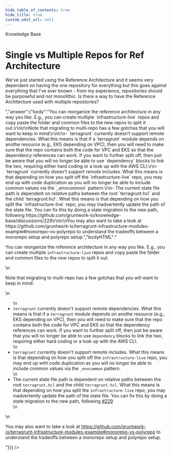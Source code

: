 ```yaml
---
hide_table_of_contents: true
hide_title: true
custom_edit_url: null
---
```



<head>
  <link rel="canonical" href="https://github.com/gruntwork-io/knowledge-base/discussions/227" />
</head>

<CenterLayout>
<span className="searchCategory">Knowledge Base</span>
<h1>Single vs Multiple Repos for Ref Architecture</h1>
<GitHub discussion={{"id":"D_kwDOF8slf84AO5nA","number":227,"author":{"login":"AMMullan"},"title":"Single vs Multiple Repos for Ref Architecture","body":"We've just started using the Reference Architecture and it seems very dependent on having the one repository for everything but this goes against everything that I've ever known - from my experience, repositories should be purposeful and not monolithic. Is there a way to have the Reference Architecture used with multiple repostories?","bodyHTML":"<p dir=\"auto\">We've just started using the Reference Architecture and it seems very dependent on having the one repository for everything but this goes against everything that I've ever known - from my experience, repositories should be purposeful and not monolithic. Is there a way to have the Reference Architecture used with multiple repostories?</p>","answer":{"body":"You can reorganize the reference architecture in any way you like. E.g., you can create multiple `infrastructure-live` repos and copy paste the folder and common files to the new repos to split it out.\r\n\r\nNote that migrating to multi-repo has a few gotchas that you will want to keep in mind:\r\n\r\n- `terragrunt` currently doesn't support remote dependencies. What this means is that if a `terragrunt` module depends on anothe resource (e.g., EKS depending on VPC), then you will need to make sure that the repo contains both the code for VPC and EKS so that the dependency references can work. If you want to further split off, then just be aware that you will no longer be able to use `dependency` blocks to link the two, requiring either hard coding or a look up with the AWS CLI.\r\n- `terragrunt` currently doesn't support remote includes. What this means is that depending on how you split off the `infrastructure-live` repo, you may end up with code duplication as you will no longer be able to include common values via the `_envcommon` pattern.\r\n- The current state file path is dependent on relative paths between the root `terragrunt.hcl` and the child `terragrunt.hcl`. What this means is that depending on how you split the `infrastructure-live` repo, you may inadvertently update the path of the state file. You can fix this by doing a state migration to the new path, following https://github.com/gruntwork-io/knowledge-base/discussions/229\r\n\r\nYou may also want to take a look at https://github.com/gruntwork-io/terragrunt-infrastructure-modules-example#monorepo-vs-polyrepo to understand the tradeoffs between a monorepo setup and polyrepo setup.","bodyHTML":"<p dir=\"auto\">You can reorganize the reference architecture in any way you like. E.g., you can create multiple <code class=\"notranslate\">infrastructure-live</code> repos and copy paste the folder and common files to the new repos to split it out.</p>\n<p dir=\"auto\">Note that migrating to multi-repo has a few gotchas that you will want to keep in mind:</p>\n<ul dir=\"auto\">\n<li><code class=\"notranslate\">terragrunt</code> currently doesn't support remote dependencies. What this means is that if a <code class=\"notranslate\">terragrunt</code> module depends on anothe resource (e.g., EKS depending on VPC), then you will need to make sure that the repo contains both the code for VPC and EKS so that the dependency references can work. If you want to further split off, then just be aware that you will no longer be able to use <code class=\"notranslate\">dependency</code> blocks to link the two, requiring either hard coding or a look up with the AWS CLI.</li>\n<li><code class=\"notranslate\">terragrunt</code> currently doesn't support remote includes. What this means is that depending on how you split off the <code class=\"notranslate\">infrastructure-live</code> repo, you may end up with code duplication as you will no longer be able to include common values via the <code class=\"notranslate\">_envcommon</code> pattern.</li>\n<li>The current state file path is dependent on relative paths between the root <code class=\"notranslate\">terragrunt.hcl</code> and the child <code class=\"notranslate\">terragrunt.hcl</code>. What this means is that depending on how you split the <code class=\"notranslate\">infrastructure-live</code> repo, you may inadvertently update the path of the state file. You can fix this by doing a state migration to the new path, following <a class=\"issue-link js-issue-link\" data-error-text=\"Failed to load title\" data-id=\"3906542\" data-permission-text=\"Title is private\" data-url=\"https://github.com/gruntwork-io/knowledge-base/discussions/229\" data-hovercard-type=\"discussion\" data-hovercard-url=\"/gruntwork-io/knowledge-base/discussions/229/hovercard\" href=\"https://github.com/gruntwork-io/knowledge-base/discussions/229\">#229</a></li>\n</ul>\n<p dir=\"auto\">You may also want to take a look at <a href=\"https://github.com/gruntwork-io/terragrunt-infrastructure-modules-example#monorepo-vs-polyrepo\">https://github.com/gruntwork-io/terragrunt-infrastructure-modules-example#monorepo-vs-polyrepo</a> to understand the tradeoffs between a monorepo setup and polyrepo setup.</p>"}}} />

</CenterLayout>
  

<!-- ##DOCS-SOURCER-START
{
  "sourcePlugin": "github-discussions",
  "hash": "2c1777ed66fc2e90f59aa3ea9945de3e"
}
##DOCS-SOURCER-END -->
